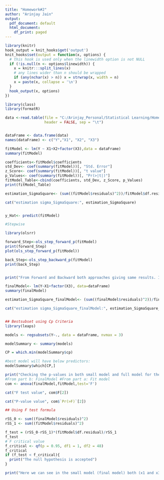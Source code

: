 ---
title: "Homework#2"
author: "Arinjay Jain"
output:
  pdf_document: default
  html_document:
    df_print: paged
---

```{r wrap-hook, include=FALSE}
library(knitr)
hook_output = knit_hooks$get('output')
knit_hooks$set(output = function(x, options) {
  # this hook is used only when the linewidth option is not NULL
  if (!is.null(n <- options$linewidth)) {
    x = knitr:::split_lines(x)
    # any lines wider than n should be wrapped
    if (any(nchar(x) > n)) x = strwrap(x, width = n)
    x = paste(x, collapse = '\n')
  }
  hook_output(x, options)
})
```


```{r, include=TRUE, tidy=TRUE, linewidth=80}
library(class)
library(formatR)

data <-read.table(file = "C:/Arinjay_Personal/Statistical Learning/Homework#2/Grocery.txt",
                  header = FALSE, sep = "\t")


dataFrame <- data.frame(data)
names(dataFrame) <- c("Y","X1", "X2", "X3")

fitModel <- lm(Y ~ X1+X2+factor(X3),data = dataFrame)
summary(fitModel)

coefficients<-fitModel$coefficients
std_Dev<- coef(summary(fitModel))[, "Std. Error"]
z_Score<- coef(summary(fitModel))[, "t value"]
p_Values<- coef(summary(fitModel))[, "Pr(>|t|)"]
fitModel_Table<-cbind(coefficients, std_Dev, z_Score, p_Values)
print(fitModel_Table)

estimation_SigmaSquare<- (sum((fitModel$residuals)^2))/fitModel$df.residual

cat("estimation sigma_SigmaSquare:", estimation_SigmaSquare)


y_Hat<- predict(fitModel)

```



```{r,linewidth=80}
#Stepwise

library(olsrr)

forward_Step<-ols_step_forward_p(fitModel)
print(forward_Step)
plot(ols_step_forward_p(fitModel))

back_Step<-ols_step_backward_p(fitModel)
print(back_Step)


print("From Forward and Backward both approaches giving same results. In our final model, we will keep X1, X3 and remove X2")

finalModel<- lm(Y~X1+factor(X3), data=dataFrame)
summary(finalModel)

estimation_SigmaSquare_finalModel<- (sum((finalModel$residuals)^2))/finalModel$df.residual

cat("estimation sigma_SigmaSquare_finalModel:", estimation_SigmaSquare_finalModel)


## Bestsubset using Cp Criteria 
library(leaps)

models <- regsubsets(Y~., data = dataFrame, nvmax = 3)

modelSummary <- summary(models)

CP = which.min(modelSummary$cp)

#best model will have below predictors: 
modelSummary$which[CP,]


```

```{r, linewidth=80}
print("Checking the p-values in both small model and full model for the F-test to see the significance level:")
#From part b: FinalModel #From part a: Fit model
com <- anova(finalModel,fitModel,test='F')

cat("F test value", com$F[2])

cat("P-value value", com$`Pr(>F)`[2])

## Using F test formula

rSS_0 <- sum((finalModel$residuals)^2)
rSS_1 <- sum((fitModel$residuals)^2)

f_test = (rSS_0-rSS_1)*(fitModel$df.residual)/rSS_1
f_test
# F critical value
f_critical <- qf(p = 0.95, df1 = 1, df2 = 48)
f_critical
if (f_test < f_critical){
  print("The null hypothesis is accepted")
}

print("Here we can see in the small model (final model) both (x1 and x3) predictors have very significant (less then alpha{0.05}) p-value but in the full model we have X2 with non-significan  p-value. Hence, we will go with small model(final model) as it keeps the model simpler with features being statistically more significant ")


```




